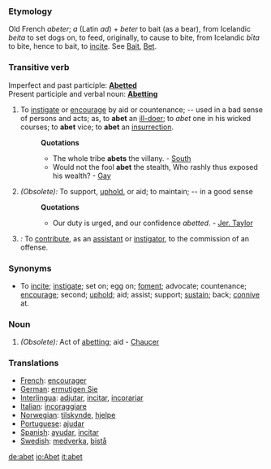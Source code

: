 ===Etymology===
Old French ''abeter''; ''a'' (Latin ''ad'') + ''beter'' to bait (as a bear), from Icelandic ''beita'' to set dogs on, to feed, originally, to cause to bite, from Icelandic ''b&#299;ta'' to bite, hence to bait, to [[incite]]. See [[Bait]], [[Bet]].
===Transitive verb===
Imperfect and past participle: '''[[Abetted]]'''<br>
Present participle and verbal noun:  '''[[Abetting]]''' 
#To [[instigate]] or [[encourage]] by aid or countenance; -- used in a bad sense of persons and acts; as, to '''abet''' an [[ill-doer]]; to ''abet'' one in his wicked courses; to '''abet''' vice; to '''abet''' an [[insurrection]].
#:'''Quotations'''
#:*The whole tribe '''abets''' the villany. - [[South]]
#:*Would not the fool '''abet''' the stealth, Who rashly thus exposed his wealth? - [[Gay]]
#''(Obsolete):'' To support, [[uphold]], or aid; to maintain; -- in a good sense
#:'''Quotations'''
#:*Our duty is urged, and our confidence ''abetted''. - [[Jer. Taylor]]
#''{{law}}:'' To [[contribute]], as an [[assistant]] or [[instigator]], to the commission of an offense.

===Synonyms===
*To [[incite]]; [[instigate]]; set on; egg on; [[foment]]; advocate; countenance; [[encourage]]; second; [[uphold]]; aid; assist; support; [[sustain]]; back; [[connive]] at.
===Noun===
#''(Obsolete):'' Act of [[abetting]]; aid - [[Chaucer]]

===Translations===
*[[French]]: [[encourager]]
*[[German]]: [[ermutigen Sie]]
*[[Interlingua]]: [[adjutar]], [[incitar]],  [[incorariar]]
*[[Italian]]: [[incoraggiare]]
*[[Norwegian]]: [[tilskynde]], [[hjelpe]]
*[[Portuguese]]: [[ajudar]]
*[[Spanish]]: [[ayudar]], [[incitar]]
*[[Swedish]]: [[medverka]], [[bistå]]

[[de:abet]]
[[io:Abet]]
[[it:abet]]